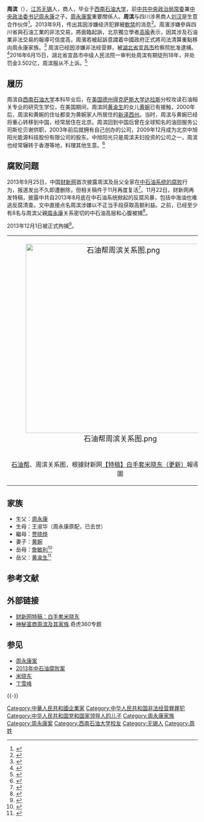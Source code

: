 {{Infobox person
| 姓名     = 周滨
| 圖像     = 
| 圖像大小 = 
| 出生日期 = {{birth year and age|1972|01}}
| 出生地   = {{CHN-1949}}[[辽宁省|辽宁省]][[盘锦市|盘锦市]]
| 死亡日期 = 
| 死亡地   = 
| 國籍     = {{PRC}}
| 籍貫     = [[江苏|江苏]][[无锡|无锡]]
| 居住地   =
| 語言     = 汉语 
| 種族     = 漢族
| 教育程度 = 大学
| 母校     = [[西南石油学院|西南石油学院]]
| 職業     =
| 淨資產   = 
| 機構     = 
| 知名作品 = 
| 政黨     = 
| 宗教信仰 = 
| 配偶     = [[黄婉|黄婉]] 
| 子女     = 
| 父母     = [[周永康|周永康]] 
| 親屬     = [[黄渝生|黄渝生]]（岳父）<br />[[詹敏利|詹敏利]]（岳母）
}}

'''周滨'''（{{bd|1972年|1月|catIdx=Zhou周滨}}），[[江苏省|江苏]][[无锡市|无锡]]人，商人，毕业于[[西南石油大学|西南石油大学]]，前[[中共中央政治局常委|中共中央政治局常委]]兼[[中央政法委|中央政法委]][[书记|书记]][[周永康|周永康]]之子。[[周永康案|周永康案]]重要關係人。'''周滨'''与四川涉黑商人[[刘汉_(四川商人)|刘汉]]是生意合作伙伴<ref name="lzgx">{{cite web|url = http://www.rfa.org/mandarin/yataibaodao/renquanfazhi/cyl-02212014102657.html|title = 刘汉的保护伞是谁？|publisher = RFA|date = 2014-02-21|access-date = 2014-02-24|archive-date = 2020-12-02|archive-url = https://web.archive.org/web/20201202221823/https://www.rfa.org/mandarin/yataibaodao/renquanfazhi/cyl-02212014102657.html|dead-url = no}}</ref>。2013年9月，传出其因涉嫌经济犯罪被[[軟禁|軟禁]]的消息<ref name="法广2013">{{cite web |url = http://www.chinese.rfi.fr/%E4%B8%AD%E5%9B%BD/20130921-%E6%8D%AE%E4%BC%A0%E5%91%A8%E6%B0%B8%E5%BA%B7%E4%B9%8B%E5%AD%90%E5%91%A8%E6%BB%A8%E8%A2%AB%E6%8E%A7%E5%88%B6 |title = 据传周永康之子周滨被控制 |publisher = 法广 |date = 2013年9月21日 |access-date = 2013年11月25日 |archive-date = 2013年12月3日 |archive-url = https://web.archive.org/web/20131203005729/http://www.chinese.rfi.fr/%E4%B8%AD%E5%9B%BD/20130921-%E6%8D%AE%E4%BC%A0%E5%91%A8%E6%B0%B8%E5%BA%B7%E4%B9%8B%E5%AD%90%E5%91%A8%E6%BB%A8%E8%A2%AB%E6%8E%A7%E5%88%B6 |dead-url = no }}</ref>。周濱涉嫌參與四川省與石油工業的非法交易，將面臨起訴，北京獨立學者[[高瑜|高瑜]]表示，因其涉及石油業非法交易的報導可信度高，周濱若被起訴意謂着中國政府正式將司法清算重點移向周永康家族。<ref name="世界日報2014">{{cite news|url=http://worldjournal.com/bookmark/24374590--|newspaper=世界日報|title=周永康子涉貪被訴最高可處死|publisher=世界日報|date=2014年1月11日|accessdate=2014年1月11日|archive-date=2014年1月11日|archive-url=https://web.archive.org/web/20140111140729/http://worldjournal.com/bookmark/24374590--|dead-url=yes}}</ref>
周滨已经因涉嫌非法经营罪，被[[湖北省|湖北省]][[宜昌市|宜昌市]]检察院批准逮捕。<ref name="财经网">{{cite news |url=http://politics.caijing.com.cn/20140729/3636187.shtml |newspaper=财经网 |title=周永康之子周滨因涉嫌非法经营罪被批捕 |publisher=财经网 |date=2014年7月29日 |accessdate=2014年7月29日 |archive-date=2017年9月14日 |archive-url=https://web.archive.org/web/20170914113209/http://politics.caijing.com.cn/20140729/3636187.shtml |dead-url=no }}</ref>2016年6月15日，湖北省宜昌市中级人民法院一审判处周滨有期徒刑18年，并处罚金3.502亿，周滨服从不上诉。<ref>{{Cite web |url=http://news.sohu.com/20160615/n454581610.shtml |title=周永康之子周滨一审获刑18年 并处罚金3.502亿 |accessdate=2016-06-15 |archive-date=2019-06-13 |archive-url=https://web.archive.org/web/20190613045820/http://news.sohu.com/20160615/n454581610.shtml |dead-url=no }}</ref>

== 履历 ==
周滨自[[西南石油大学|西南石油大学]]本科毕业后，在[[德克萨斯州|美国德州]][[得克萨斯大学|得克萨斯大学]][[达拉斯|达拉斯]]分校攻读石油相关专业的研究生学位，在美国期间，周滨同[[黄渝生|黄渝生]]的女儿[[黄婉|黄婉]]已有接触，2000年后，周滨和黄婉的住址都变为黄婉家人所居住的[[新泽西州|新泽西州]]。当时，周滨与黄婉已经将重心转移到中国，经常居住在北京。周滨回到中国后曾在全球知名的油田服务公司斯伦贝谢供职，2003年前后就拥有自己创办的公司，2009年12月成为北京中旭阳光能源科技股份有限公司的股东。中旭阳光只是周滨夫妇投资的公司之一，周滨也经常辗转于香港等地，料理其他生意。<ref>{{cite web|url=http://finance.sina.com.cn/china/20140226/121618337650.shtml|title=周滨其人：身材高大眼睛细长 白手套替其打理生意|publisher=新浪网|date=2014年2月26日|access-date=2014年2月26日|archive-date=2019年6月12日|archive-url=https://web.archive.org/web/20190612183102/http://finance.sina.com.cn/china/20140226/121618337650.shtml|dead-url=no}}</ref>

== 腐败问题 ==
{{See|周永康案}}
2013年9月25日，中国[[财新网|财新网]]首次披露周滨及岳父全家在[[2013年中石油腐败案|中石油系统的腐败]]行为，报道发出不久即遭删除，但相关稿件于11月再度复活<ref>{{cite web|url = http://www.dw.de/%E8%B4%A2%E6%96%B0%E7%BD%91%E7%82%B9%E5%90%8D%E5%91%A8%E6%BB%A8%E5%91%A8%E6%B0%B8%E5%BA%B7%E9%9A%BE%E5%AE%89/a-17253066|title = 财新网点名周滨，周永康难安？|publisher = 德国之声|date = 2013-11-25|accessdate = 2013-11-25|archive-date = 2015-05-16|archive-url = https://web.archive.org/web/20150516085800/http://www.dw.de/%E8%B4%A2%E6%96%B0%E7%BD%91%E7%82%B9%E5%90%8D%E5%91%A8%E6%BB%A8%E5%91%A8%E6%B0%B8%E5%BA%B7%E9%9A%BE%E5%AE%89/a-17253066|dead-url = no}}</ref>。11月22日，财新网再发特稿，披露中共自2013年8月底在中石油系统掀起的反腐风暴，包括中海油也难逃反腐清查。文中直接点名周滨涉嫌以不正当手段获取高额利益。之前，已经至少有8名与周滨父親[[周永康|周永康]]关系密切的中石油高层和心腹被捕<ref>{{cite web |url = http://www.bbc.co.uk/zhongwen/simp/china/2013/11/131122_china_cnpc_zhoubin.shtml |title = 中国石油反腐风暴持续　周滨旧友“被带走” |publisher = BBC |date = 2013年11月22日 |access-date = 2013年11月25日 |archive-date = 2013年12月8日 |archive-url = https://web.archive.org/web/20131208041225/http://www.bbc.co.uk/zhongwen/simp/china/2013/11/131122_china_cnpc_zhoubin.shtml |dead-url = no }}</ref>。

2013年12月1日被正式拘捕<ref name="黄婉个人Twitter自述">{{cite web|title=黄婉个人Twitter自述|url=https://twitter.com/WanHuang2/status/1144214330323415045/photo/1|accessdate=2019-07-05|newspaper=互联网|date=2019-06-27|archive-date=2020-03-27|archive-url=https://web.archive.org/web/20200327141602/https://twitter.com/WanHuang2/status/1144214330323415045/photo/1|dead-url=no}}</ref>。

{| class="wikitable" style="margin: 1em auto 1em auto; width:50%"

| colspan=12 align="center" style="font-size:larger" | [[File:石油帮周滨关系图.png|500px]]
|-
! colspan=12 |[[石油帮|石油帮]]、周滨关系图，根據财新网[http://companies.caixin.com/2013-11-22/100608327_all.html 【特稿】白手套米晓东（更新）]{{Wayback|url=http://companies.caixin.com/2013-11-22/100608327_all.html |date=20161229053612 }}報導所製的關係圖
|}

== 家族 ==
* 生父：[[周永康|周永康]]
* 生母：王淑华（周永康原配，已去世）
* 繼母：[[贾晓烨|贾晓烨]]
* 妻子：[[黄婉|黄婉]]
* 岳母：[[詹敏利|詹敏利]]<ref>{{Cite news |url = http://finance.sina.com.cn/chanjing/gsnews/20131122/182317409215.shtml |title = 中石油窩案發酵：替周斌打理油田的米曉東被查 |date = 2013年11月22日 |publisher = 新浪財經 |accessdate = 2013年12月16日 |archive-date = 2019年6月7日 |archive-url = https://web.archive.org/web/20190607012344/http://finance.sina.com.cn/chanjing/gsnews/20131122/182317409215.shtml |dead-url = no }}</ref>
* 岳父：[[黄渝生|黄渝生]]<ref name="lhfz">{{cite web|url=http://finance.sina.com.cn/chanjing/gsnews/20140125/094518082754.shtml|title=周滨是谁：石油之父黄汲清的孙女婿 岳母控制多家企业|publisher=新浪网|date=2014年1月25日|access-date=2014年1月25日|archive-date=2019年6月12日|archive-url=https://web.archive.org/web/20190612032315/http://finance.sina.com.cn/chanjing/gsnews/20140125/094518082754.shtml|dead-url=no}}</ref>

== 参考文献 ==
{{Reflist|2}}

== 外部链接 ==
* [http://companies.caixin.com/2013-11-22/100608327.html 财新网特稿：白手套米晓东]{{Wayback|url=http://companies.caixin.com/2013-11-22/100608327.html |date=20191103215748 }}
* [https://web.archive.org/web/20140801130150/http://sh.qihoo.com/zt/zhoubinjz.html 神秘富商周滨及其家族].奇虎360专题

== 参见 ==
* [[周永康案|周永康案]]
* [[2013年中石油腐败案|2013年中石油腐败案]]
* [[米晓东|米晓东]]
* [[丁雪峰|丁雪峰]]

{{-}}
{{周永康}}

[[Category:中華人民共和國企業家|Category:中華人民共和國企業家]]
[[Category:中华人民共和国非法经营罪罪犯|Category:中华人民共和国非法经营罪罪犯]]
[[Category:中华人民共和国党和国家领导人的儿子|Category:中华人民共和国党和国家领导人的儿子]]
[[Category:周永康家族|Category:周永康家族]]
[[Category:周永康案|Category:周永康案]]
[[Category:西南石油大学校友|Category:西南石油大学校友]]
[[Category:无锡人|Category:无锡人]]
[[Category:周姓|Category:周姓]]